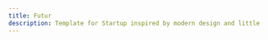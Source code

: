 ```yaml
---
title: Futur
description: Template for Startup inspired by modern design and little interaction.
---
```


<PreviewTemplate
  previewLink="https://futur-template.vercel.app/"
  videoUrl="/futur-studio.mp4"
  templateName="Futur"
/>

